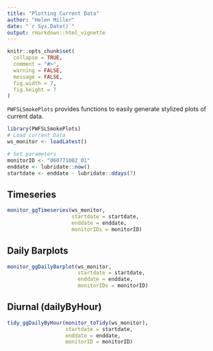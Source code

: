 ```yaml
---
title: "Plotting Current Data"
author: "Helen Miller"
date: "`r Sys.Date()`"
output: rmarkdown::html_vignette
---
```


```r
knitr::opts_chunk$set(
  collapse = TRUE,
  comment = "#>",
  warning = FALSE,
  message = FALSE,
  fig.width = 7,
  fig.height = 7
)
```

`PWFSLSmokePlots` provides functions to easily generate stylized plots of current data. 


```r
library(PWFSLSmokePlots)
# Load current Data
ws_monitor <- loadLatest()
```

```r
# Set parameters
monitorID <- "060771002_01"
enddate <- lubridate::now()
startdate <- enddate - lubridate::ddays(7)
```

## Timeseries

```r
monitor_ggTimeseries(ws_monitor, 
                     startdate = startdate, 
                     enddate = enddate, 
                     monitorIDs = monitorID)
```

## Daily Barplots

```r
monitor_ggDailyBarplot(ws_monitor, 
                       startdate = startdate,
                       enddate = enddate, 
                       monitorIDs = monitorID)
```

## Diurnal (dailyByHour)

```r
tidy_ggDailyByHour(monitor_toTidy(ws_monitor), 
                   startdate = startdate,
                   enddate = enddate,
                   monitorID = monitorID) 
```

